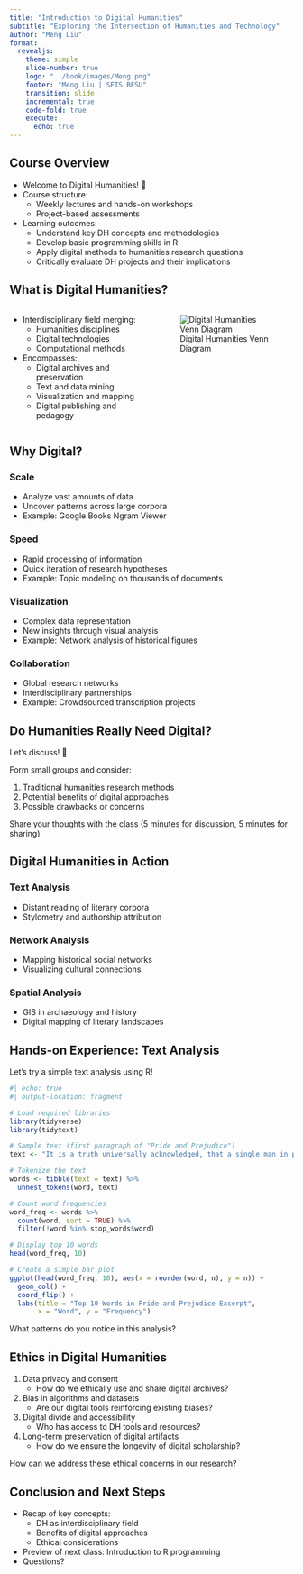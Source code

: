 ```yaml
---
title: "Introduction to Digital Humanities"
subtitle: "Exploring the Intersection of Humanities and Technology"
author: "Meng Liu"
format:
  revealjs:
    theme: simple
    slide-number: true
    logo: "../book/images/Meng.png"
    footer: "Meng Liu | SEIS BFSU"
    transition: slide
    incremental: true
    code-fold: true
    execute:
      echo: true
---
```


## Course Overview {.smaller}

::: {.incremental}
- Welcome to Digital Humanities! 👋
- Course structure:
  - Weekly lectures and hands-on workshops
  - Project-based assessments
- Learning outcomes:
  - Understand key DH concepts and methodologies
  - Develop basic programming skills in R
  - Apply digital methods to humanities research questions
  - Critically evaluate DH projects and their implications
:::

## What is Digital Humanities? {.smaller}

:::: {.columns}
::: {.column width="50%"}
::: {.incremental}
- Interdisciplinary field merging:
  - Humanities disciplines
  - Digital technologies
  - Computational methods
- Encompasses:
  - Digital archives and preservation
  - Text and data mining
  - Visualization and mapping
  - Digital publishing and pedagogy
:::
:::
::: {.column width="50%"}
![Digital Humanities Venn Diagram](https://upload.wikimedia.org/wikipedia/commons/thumb/4/4d/Digital-humanities-venn-diagram.svg/1024px-Digital-humanities-venn-diagram.svg.png)
:::
::::

## Why Digital? {.smaller}

::: {.panel-tabset}
### Scale
- Analyze vast amounts of data
- Uncover patterns across large corpora
- Example: Google Books Ngram Viewer

### Speed
- Rapid processing of information
- Quick iteration of research hypotheses
- Example: Topic modeling on thousands of documents

### Visualization
- Complex data representation
- New insights through visual analysis
- Example: Network analysis of historical figures

### Collaboration
- Global research networks
- Interdisciplinary partnerships
- Example: Crowdsourced transcription projects
:::

## Do Humanities Really Need Digital? {.smaller}

::: {.r-fit-text}
Let's discuss! 🤔
:::

::: {.incremental}
Form small groups and consider:

1. Traditional humanities research methods
2. Potential benefits of digital approaches
3. Possible drawbacks or concerns

Share your thoughts with the class (5 minutes for discussion, 5 minutes for sharing)
:::

## Digital Humanities in Action {.smaller}

::: {.incremental}
### Text Analysis
- Distant reading of literary corpora
- Stylometry and authorship attribution

### Network Analysis
- Mapping historical social networks
- Visualizing cultural connections

### Spatial Analysis
- GIS in archaeology and history
- Digital mapping of literary landscapes
:::

## Hands-on Experience: Text Analysis {.smaller}

Let's try a simple text analysis using R!

```r
#| echo: true
#| output-location: fragment

# Load required libraries
library(tidyverse)
library(tidytext)

# Sample text (first paragraph of "Pride and Prejudice")
text <- "It is a truth universally acknowledged, that a single man in possession of a good fortune, must be in want of a wife. However little known the feelings or views of such a man may be on his first entering a neighbourhood, this truth is so well fixed in the minds of the surrounding families, that he is considered the rightful property of some one or other of their daughters."

# Tokenize the text
words <- tibble(text = text) %>%
  unnest_tokens(word, text)

# Count word frequencies
word_freq <- words %>%
  count(word, sort = TRUE) %>%
  filter(!word %in% stop_words$word)

# Display top 10 words
head(word_freq, 10)

# Create a simple bar plot
ggplot(head(word_freq, 10), aes(x = reorder(word, n), y = n)) +
  geom_col() +
  coord_flip() +
  labs(title = "Top 10 Words in Pride and Prejudice Excerpt",
       x = "Word", y = "Frequency")
```

::: {.fragment .fade-up}
What patterns do you notice in this analysis?
:::

## Ethics in Digital Humanities {.smaller}

::: {.incremental}
1. Data privacy and consent
   - How do we ethically use and share digital archives?
2. Bias in algorithms and datasets
   - Are our digital tools reinforcing existing biases?
3. Digital divide and accessibility
   - Who has access to DH tools and resources?
4. Long-term preservation of digital artifacts
   - How do we ensure the longevity of digital scholarship?

How can we address these ethical concerns in our research?
:::

## Conclusion and Next Steps {.smaller}

::: {.incremental}
- Recap of key concepts:
  - DH as interdisciplinary field
  - Benefits of digital approaches
  - Ethical considerations
- Preview of next class: Introduction to R programming
- Questions?
:::
